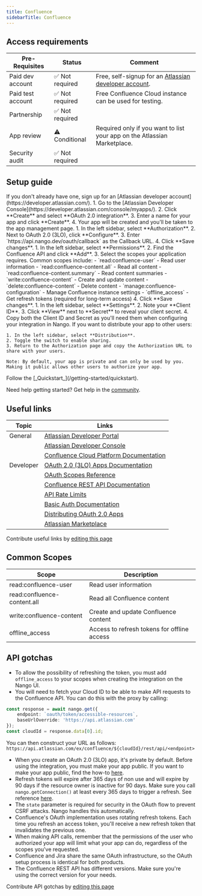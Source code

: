 ```yaml
---
title: Confluence
sidebarTitle: Confluence
---
```



<Overview />
<PreBuiltTooling />
<PreBuiltUseCases />

## Access requirements
| Pre-Requisites | Status | Comment|
| - | - | - |
| Paid dev account | ✅ Not required | Free, self-signup for an [Atlassian developer account](https://developer.atlassian.com/). |
| Paid test account | ✅ Not required | Free Confluence Cloud instance can be used for testing. |
| Partnership | ✅ Not required | |
| App review | ⚠️ Conditional | Required only if you want to list your app on the Atlassian Marketplace. |
| Security audit | ✅ Not required | |


## Setup guide

<Steps>
  <Step title="Create an Atlassian developer account">
    If you don't already have one, sign up for an [Atlassian developer account](https://developer.atlassian.com/).
  </Step>
  <Step title="Create a new OAuth 2.0 (3LO) app">
    1. Go to the [Atlassian Developer Console](https://developer.atlassian.com/console/myapps/).
    2. Click **Create** and select **OAuth 2.0 integration**.
    3. Enter a name for your app and click **Create**.
    4. Your app will be created and you'll be taken to the app management page.
  </Step>
  <Step title="Configure OAuth 2.0 (3LO)">
    1. In the left sidebar, select **Authorization**.
    2. Next to OAuth 2.0 (3LO), click **Configure**.
    3. Enter `https://api.nango.dev/oauth/callback` as the Callback URL.
    4. Click **Save changes**.
  </Step>
  <Step title="Add API permissions">
    1. In the left sidebar, select **Permissions**.
    2. Find the Confluence API and click **Add**.
    3. Select the scopes your application requires. Common scopes include:
       - `read:confluence-user` - Read user information
       - `read:confluence-content.all` - Read all content
       - `read:confluence-content.summary` - Read content summaries
       - `write:confluence-content` - Create and update content
       - `delete:confluence-content` - Delete content
       - `manage:confluence-configuration` - Manage Confluence instance settings
       - `offline_access` - Get refresh tokens (required for long-term access)
    4. Click **Save changes**.
  </Step>
  <Step title="Obtain your client credentials">
    1. In the left sidebar, select **Settings**.
    2. Note your **Client ID**.
    3. Click **View** next to **Secret** to reveal your client secret.
    4. Copy both the Client ID and Secret as you'll need them when configuring your integration in Nango.
  </Step>
  <Step title="Make your app available to users (optional)">
    If you want to distribute your app to other users:
    
    1. In the left sidebar, select **Distribution**.
    2. Toggle the switch to enable sharing.
    3. Return to the Authorization page and copy the Authorization URL to share with your users.
    
    Note: By default, your app is private and can only be used by you. Making it public allows other users to authorize your app.
  </Step>
  <Step title="Next">
    Follow the [_Quickstart_](/getting-started/quickstart).
  </Step>
</Steps>

<Tip>Need help getting started? Get help in the [community](https://nango.dev/slack).</Tip>


## Useful links

| Topic | Links | 
| - | - | 
| General | [Atlassian Developer Portal](https://developer.atlassian.com/) |
| | [Atlassian Developer Console](https://developer.atlassian.com/console/myapps/) |
| | [Confluence Cloud Platform Documentation](https://developer.atlassian.com/cloud/confluence/) |
| Developer | [OAuth 2.0 (3LO) Apps Documentation](https://developer.atlassian.com/cloud/confluence/oauth-2-3lo-apps/) |
| | [OAuth Scopes Reference](https://developer.atlassian.com/cloud/jira/platform/scopes-for-oauth-2-3LO-and-forge-apps/) |
| | [Confluence REST API Documentation](https://developer.atlassian.com/cloud/confluence/rest/intro/) |
| | [API Rate Limits](https://developer.atlassian.com/cloud/confluence/rate-limiting/) |
| | [Basic Auth Documentation](https://developer.atlassian.com/cloud/confluence/basic-auth-for-rest-apis/) |
| | [Distributing OAuth 2.0 Apps](https://developer.atlassian.com/cloud/confluence/oauth-2-3lo-apps/#distributing-your-oauth-2-0--3lo--apps) |
| | [Atlassian Marketplace](https://marketplace.atlassian.com/) |

<Note>Contribute useful links by [editing this page](https://github.com/nangohq/nango/tree/master/docs-v2/integrations/all/confluence.mdx)</Note>

## Common Scopes

| Scope | Description |
| ----- | ----------- |
| read:confluence-user | Read user information |
| read:confluence-content.all | Read all Confluence content |
| write:confluence-content | Create and update Confluence content |
| offline_access | Access to refresh tokens for offline access |



## API gotchas

-   To allow the possibility of refreshing the token, you must add `offline_access` to your scopes when creating the integration on the Nango UI.
-   You will need to fetch your Cloud ID to be able to make API requests to the Confluence API. You can do this with the proxy by calling:

```ts
const response = await nango.get({
    endpoint: `oauth/token/accessible-resources`,
    baseUrlOverride: 'https://api.atlassian.com'
});
const cloudId = response.data[0].id;
```

You can then construct your URL as follows: `https://api.atlassian.com/ex/confluence/${cloudId}/rest/api/<endpoint>`

-   When you create an OAuth 2.0 (3LO) app, it's private by default. Before using the integration, you must make your app public. If you want to make your app public, find the how-to [here](https://developer.atlassian.com/cloud/jira/platform/oauth-2-3lo-apps/#distributing-your-oauth-2-0--3lo--apps).
-   Refresh tokens will expire after 365 days of non use and will expire by 90 days if the resource owner is inactive for 90 days. Make sure you call `nango.getConnection()` at least every 365 days to trigger a refresh. See reference [here](https://developer.atlassian.com/cloud/jira/platform/oauth-2-3lo-apps/#how-do-i-get-a-new-access-token--if-my-access-token-expires-or-is-revoked-).
-   The `state` parameter is required for security in the OAuth flow to prevent CSRF attacks. Nango handles this automatically.
-   Confluence's OAuth implementation uses rotating refresh tokens. Each time you refresh an access token, you'll receive a new refresh token that invalidates the previous one.
-   When making API calls, remember that the permissions of the user who authorized your app will limit what your app can do, regardless of the scopes you've requested.
-   Confluence and Jira share the same OAuth infrastructure, so the OAuth setup process is identical for both products.
-   The Confluence REST API has different versions. Make sure you're using the correct version for your needs.

<Note>Contribute API gotchas by [editing this page](https://github.com/nangohq/nango/tree/master/docs-v2/integrations/all/confluence.mdx)</Note>
